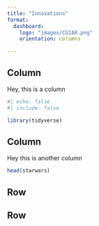 ```yaml
---
title: "Innovations"
format: 
  dashboard:
    logo: "images/CGIAR.png"
    orientation: columns

---
```


## Column {width="20%"}
Hey, this is a column

```r
#| echo: false
#| include: false

library(tidyverse)

```

## Column {width="80%"}

Hey this is another column


```r

head(starwars)

```

## Row {width="50%"}



## Row {width="50%"}



